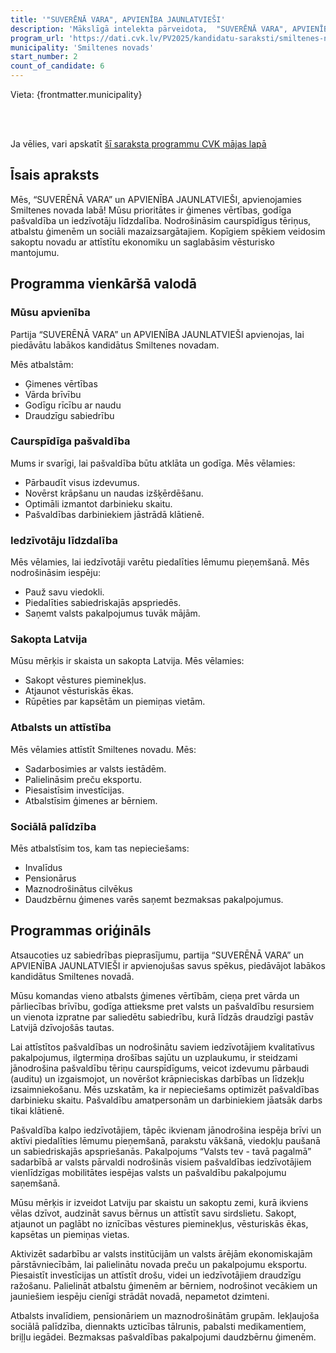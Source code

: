 ```yaml
---
title: '"SUVERĒNĀ VARA", APVIENĪBA JAUNLATVIEŠI'
description: 'Mākslīgā intelekta pārveidota,  "SUVERĒNĀ VARA", APVIENĪBA JAUNLATVIEŠI - Smiltenes novads programma vienkāršā valodā'
program_url: 'https://dati.cvk.lv/PV2025/kandidatu-saraksti/smiltenes-novads/suverena-vara-apvieniba-jaunlatviesi'
municipality: 'Smiltenes novads'
start_number: 2
count_of_candidate: 6
---
```



Vieta: {frontmatter.municipality}<br/>

<Badge text="Ģimenes vērtības" variant="note" size="small" /> <Badge text="Pašvaldību caurspīdīgums" variant="note" size="small" /> <Badge text="Iedzīvotāju līdzdalība" variant="note" size="small" /> <Badge text="Vēstures pieminekļu saglabāšana" variant="note" size="small" /> <Badge text="Atbalsts sociāli neaizsargātajiem" variant="note" size="small" />

<br/><br/> 

<Card title='Šis ir mākslīga intelekta ģenerēts apraksts' icon='starlight'>
    Ja vēlies, vari apskatīt <a href={frontmatter.program_url} target='_blank'>šī saraksta programmu CVK mājas lapā</a>
    </Card>

## Īsais apraksts

Mēs, “SUVERĒNĀ VARA” un APVIENĪBA JAUNLATVIEŠI, apvienojamies Smiltenes novada labā! Mūsu prioritātes ir ģimenes vērtības, godīga pašvaldība un iedzīvotāju līdzdalība. Nodrošināsim caurspīdīgus tēriņus, atbalstu ģimenēm un sociāli mazaizsargātajiem. Kopīgiem spēkiem veidosim sakoptu novadu ar attīstītu ekonomiku un saglabāsim vēsturisko mantojumu.

## Programma vienkāršā valodā

### Mūsu apvienība

Partija “SUVERĒNĀ VARA” un APVIENĪBA JAUNLATVIEŠI apvienojas, lai piedāvātu labākos kandidātus Smiltenes novadam.

Mēs atbalstām:

*   Ģimenes vērtības
*   Vārda brīvību
*   Godīgu rīcību ar naudu
*   Draudzīgu sabiedrību

### Caurspīdīga pašvaldība

Mums ir svarīgi, lai pašvaldība būtu atklāta un godīga. Mēs vēlamies:

*   Pārbaudīt visus izdevumus.
*   Novērst krāpšanu un naudas izšķērdēšanu.
*   Optimāli izmantot darbinieku skaitu.
*   Pašvaldības darbiniekiem jāstrādā klātienē.

### Iedzīvotāju līdzdalība

Mēs vēlamies, lai iedzīvotāji varētu piedalīties lēmumu pieņemšanā. Mēs nodrošināsim iespēju:

*   Pauž savu viedokli.
*   Piedalīties sabiedriskajās apspriedēs.
*   Saņemt valsts pakalpojumus tuvāk mājām.

### Sakopta Latvija

Mūsu mērķis ir skaista un sakopta Latvija. Mēs vēlamies:

*   Sakopt vēstures pieminekļus.
*   Atjaunot vēsturiskās ēkas.
*   Rūpēties par kapsētām un piemiņas vietām.

### Atbalsts un attīstība

Mēs vēlamies attīstīt Smiltenes novadu. Mēs:

*   Sadarbosimies ar valsts iestādēm.
*   Palielināsim preču eksportu.
*   Piesaistīsim investīcijas.
*   Atbalstīsim ģimenes ar bērniem.

### Sociālā palīdzība

Mēs atbalstīsim tos, kam tas nepieciešams:

*   Invalīdus
*   Pensionārus
*   Maznodrošinātus cilvēkus
*   Daudzbērnu ģimenes varēs saņemt bezmaksas pakalpojumus.

## Programmas oriģināls

Atsaucoties uz sabiedrības pieprasījumu, partija “SUVERĒNĀ VARA” un APVIENĪBA JAUNLATVIEŠI ir apvienojušas savus spēkus, piedāvājot labākos kandidātus Smiltenes novadā.

Mūsu komandas vieno atbalsts ģimenes vērtībām, cieņa pret vārda un pārliecības brīvību, godīga attieksme pret valsts un pašvaldību resursiem un vienota izpratne par saliedētu sabiedrību, kurā līdzās draudzīgi pastāv Latvijā dzīvojošās tautas.

Lai attīstītos pašvaldības un nodrošinātu saviem iedzīvotājiem kvalitatīvus pakalpojumus, ilgtermiņa drošības sajūtu un uzplaukumu, ir steidzami jānodrošina pašvaldību tēriņu caurspīdīgums, veicot izdevumu pārbaudi (auditu) un izgaismojot, un novēršot krāpnieciskas darbības un līdzekļu izsaimniekošanu. Mēs uzskatām, ka ir nepieciešams optimizēt pašvaldības darbinieku skaitu. Pašvaldību amatpersonām un darbiniekiem jāatsāk darbs tikai klātienē.

Pašvaldība kalpo iedzīvotājiem, tāpēc ikvienam jānodrošina iespēja brīvi un aktīvi piedalīties lēmumu pieņemšanā, parakstu vākšanā, viedokļu paušanā un sabiedriskajās apspriešanās. Pakalpojums “Valsts tev - tavā pagalmā” sadarbībā ar valsts pārvaldi nodrošinās visiem pašvaldības iedzīvotājiem vienlīdzīgas mobilitātes iespējas valsts un pašvaldību pakalpojumu saņemšanā.

Mūsu mērķis ir izveidot Latviju par skaistu un sakoptu zemi, kurā ikviens vēlas dzīvot, audzināt savus bērnus un attīstīt savu sirdslietu. Sakopt, atjaunot un paglābt no iznīcības vēstures pieminekļus, vēsturiskās ēkas, kapsētas un piemiņas vietas.

Aktivizēt sadarbību ar valsts institūcijām un valsts ārējām ekonomiskajām pārstāvniecībām, lai palielinātu novada preču un pakalpojumu eksportu. Piesaistīt investīcijas un attīstīt drošu, videi un iedzīvotājiem draudzīgu ražošanu. Palielināt atbalstu ģimenēm ar bērniem, nodrošinot vecākiem un jauniešiem iespēju cienīgi strādāt novadā, nepametot dzimteni.

Atbalsts invalīdiem, pensionāriem un maznodrošinātām grupām. Iekļaujoša sociālā palīdzība, diennakts uzticības tālrunis, pabalsti medikamentiem, briļļu iegādei. Bezmaksas pašvaldības pakalpojumi daudzbērnu ģimenēm.
